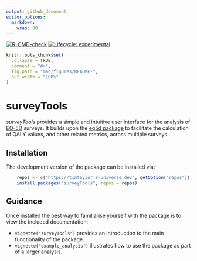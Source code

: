 ```yaml
---
output: github_document
editor_options: 
  markdown: 
    wrap: 80
---
```


<!-- README.md is generated from README.Rmd. Please edit that file -->

<!-- badges: start -->
[![R-CMD-check](https://github.com/TimTaylor/surveyTools/workflows/R-CMD-check/badge.svg)](https://github.com/TimTaylor/surveyTools/actions){.pkgdown-devel}
[![Lifecycle: experimental](https://img.shields.io/badge/lifecycle-experimental-orange.svg)](https://lifecycle.r-lib.org/articles/stages.html#experimental)
<!-- badges: end -->

```r
knitr::opts_chunk$set(
  collapse = TRUE,
  comment = "#>",
  fig.path = "man/figures/README-",
  out.width = "100%"
)
```

# surveyTools

*surveyTools* provides a simple and intuitive user interface for the
analysis of [EQ-5D](https://euroqol.org/eq-5d-instruments) surveys. It builds
upon the [eq5d package](https://cran.r-project.org/package=eq5d) to facilitate
the calculation of QALY values, and other related metrics, across multiple
surveys.

## Installation

The development version of the package can be installed via:
```r
    repos <- c("https://timtaylor.r-universe.dev", getOption("repos"))
    install.packages("surveyTools", repos = repos)
```

## Guidance

Once installed the best way to familiarise yourself with the package is to view
the included documentation:

- `vignette("surveyTools")` provides an introduction to the main functionality
  of the package.
- `vignette("example_analysis")` illustrates how to use the package as part of a
  larger analysis.
